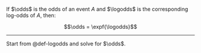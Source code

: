 :::{#lem-odds-from-logodds}

::: notes
If $\odds$ is the odds of an event $A$
and $\logodds$ is the corresponding log-odds of $A$,
then:
:::

$$\odds = \expf{\logodds}$$

:::

---

::: proof
Start from @def-logodds and solve for $\odds$.
:::

